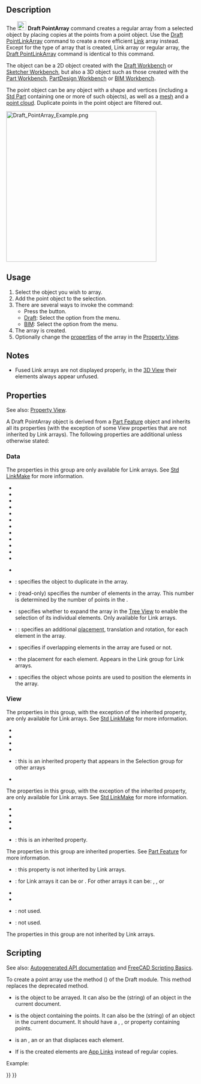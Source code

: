 <languages/>
<translate>

<!--T:21-->
{{Docnav
|[[Draft_PathLinkArray|PathLinkArray]]
|[[Draft_PointLinkArray|PointLinkArray]]
|[[Draft_Workbench|Draft]]
|IconL=Draft_PathLinkArray.svg
|IconR=Draft_PointLinkArray.svg
|IconC=Workbench_Draft.svg
}}

<!--T:1-->
{{GuiCommand
|Name=Draft PointArray
|MenuLocation=Modification → Array Tools →  Point Array<br>Modify →  Point Array
|Workbenches=[[Draft_Workbench|Draft]], [[BIM_Workbench|BIM]]
|Version=0.18
|SeeAlso=[[Draft_OrthoArray|Draft OrthoArray]], [[Draft_PolarArray|Draft PolarArray]], [[Draft_CircularArray|Draft CircularArray]], [[Draft_PathArray|Draft PathArray]], [[Draft_PathLinkArray|Draft PathLinkArray]], [[Draft_PointLinkArray|Draft PointLinkArray]]
}}

==Description== <!--T:2-->

<!--T:3-->
The [[Image:Draft_PointArray.svg|24px]] '''Draft PointArray''' command creates a regular array from a selected object by placing copies at the points from a point object. Use the [[Draft_PointLinkArray|Draft PointLinkArray]] command to create a more efficient [[App_Link|Link]] array instead. Except for the type of array that is created, Link array or regular array, the [[Draft_PointLinkArray|Draft PointLinkArray]] command is identical to this command.

<!--T:15-->
The object can be a 2D object created with the [[Draft_Workbench|Draft Workbench]] or [[Sketcher_Workbench|Sketcher Workbench]], but also a 3D object such as those created with the [[Part_Workbench|Part Workbench]], [[PartDesign_Workbench|PartDesign Workbench]] or [[BIM_Workbench|BIM Workbench]].

<!--T:53-->
The point object can be any object with a shape and vertices (including a [[Std_Part|Std Part]] containing one or more of such objects), as well as a [[Mesh_Workbench|mesh]] and a [[Points_Workbench|point cloud]]. Duplicate points in the point object are filtered out.

</translate>
[[Image:Draft_PointArray_Example.png|400px]]
<translate>
<!--T:17-->
{{Caption|Draft PointArray}}

==Usage== <!--T:4-->

<!--T:5-->
# Select the object you wish to array.
# Add the point object to the selection.
# There are several ways to invoke the command:
#* Press the {{Button|[[Image:Draft_PointArray.svg|16px]] [[Draft_PointArray|Point Array]]}} button.
#* [[Draft_Workbench|Draft]]: Select the {{MenuCommand|Modification → Array Tools → [[Image:Draft_PointArray.svg|16px]] Point Array}} option from the menu.
#* [[BIM_Workbench|BIM]]: Select the {{MenuCommand|Modify → [[Image:Draft_PointArray.svg|16px]] Point Array}} option from the menu.
# The array is created.
# Optionally change the [[#Properties|properties]] of the array in the [[Property_View|Property View]].

==Notes== <!--T:58-->

<!--T:59-->
* Fused Link arrays are not displayed properly, in the [[3D_View|3D View]] their elements always appear unfused.

==Properties== <!--T:8-->

<!--T:34-->
See also: [[Property_View|Property View]].

<!--T:28-->
A Draft PointArray object is derived from a [[Part_Feature|Part Feature]] object and inherits all its properties (with the exception of some View properties that are not inherited by Link arrays). The following properties are additional unless otherwise stated:

===Data=== <!--T:35-->

<!--T:36-->
{{Properties_Title|Link}}

<!--T:37-->
The properties in this group are only available for Link arrays. See [[Std_LinkMake#Properties|Std LinkMake]] for more information.

<!--T:38-->
* {{PropertyData|Scale|Float}}
* {{PropertyData|Scale Vector|Vector|Hidden}}
* {{PropertyData|Scale List|VectorList}}
* {{PropertyData|Visibility List|BoolList|Hidden}}
* {{PropertyData|Placement List|PlacementList|Hidden}}
* {{PropertyData|Element List|LinkList|Hidden}}
* {{PropertyData|_ Link Touched|Bool|Hidden}}
* {{PropertyData|_ Child Cache|LinkList|Hidden}}
* {{PropertyData|_ Link Owner|Integer|Hidden}}
* {{PropertyData|Colored Elements|LinkSubHidden|Hidden}}
* {{PropertyData|Link Copy On Change|Enumeration}}
* {{PropertyData|Link Transform|Bool}}

<!--T:56-->
{{Properties_Title|Draft}}

<!--T:57-->
* {{PropertyData|Always Sync Placement|Bool}}

<!--T:31-->
{{Properties_Title|Objects}}

<!--T:9-->
* {{PropertyData|Base|Link}}: specifies the object to duplicate in the array.
* {{PropertyData|Count|Integer}}: (read-only) specifies the number of elements in the array. This number is determined by the number of points in the {{PropertyData|Point Object}}.
* {{PropertyData|Expand Array|Bool}}: specifies whether to expand the array in the [[Tree_View|Tree View]] to enable the selection of its individual elements. Only available for Link arrays.
* {{PropertyData|Extra Placement|Placement}}: : specifies an additional [[Placement|placement]], translation and rotation, for each element in the array.
* {{PropertyData|Fuse|Bool}}: specifies if overlapping elements in the array are fused or not. {{Version|1.0}}
* {{PropertyData|Placement List|PlacementList}}: the placement for each element. Appears in the Link group for Link arrays. {{Version|1.1}}
* {{PropertyData|Point Object|Link}}: specifies the object whose points are used to position the elements in the array.

===View=== <!--T:39-->

<!--T:40-->
{{Properties_Title|Link}}

<!--T:41-->
The properties in this group, with the exception of the inherited property, are only available for Link arrays. See [[Std_LinkMake#Properties|Std LinkMake]] for more information.

<!--T:42-->
* {{PropertyView|Draw Style|Enumeration}}
* {{PropertyView|Line Width|FloatConstraint}}
* {{PropertyView|Override Material|Bool}}
* {{PropertyView|Point Size|FloatConstraint}}
* {{PropertyView|Selectable|Bool}}: this is an inherited property that appears in the Selection group for other arrays
* {{PropertyView|Shape Material|Material}}

<!--T:43-->
{{Properties_Title|Base}}

<!--T:44-->
The properties in this group, with the exception of the inherited property, are only available for Link arrays. See [[Std_LinkMake#Properties|Std LinkMake]] for more information.

<!--T:45-->
* {{PropertyView|Child View Provider|PersistentObject|Hidden}}
* {{PropertyView|Material List|MaterialList|Hidden}}
* {{PropertyView|Override Color List|ColorList|Hidden}}
* {{PropertyView|Override Material List|BoolList|Hidden}}
* {{PropertyView|Proxy|PythonObject|Hidden}}: this is an inherited property.

<!--T:46-->
{{Properties_Title|Display Options}}

<!--T:47-->
The properties in this group are inherited properties. See [[Part_Feature#Properties|Part Feature]] for more information.

<!--T:48-->
* {{PropertyView|Bounding Box|Bool}}: this property is not inherited by Link arrays.
* {{PropertyView|Display Mode|Enumeration}}: for Link arrays it can be {{value|Link}} or {{value|ChildView}}. For other arrays it can be: {{value|Flat Lines}}, {{value|Shaded}}, {{value|Wireframe}} or {{value|Points}}
* {{PropertyView|Show In Tree|Bool}}
* {{PropertyView|Visibility|Bool}}

<!--T:49-->
{{Properties_Title|Draft}}

<!--T:50-->
* {{PropertyView|Pattern|Enumeration}}: not used.
* {{PropertyView|Pattern Size|Float}}: not used.

<!--T:51-->
{{Properties_Title|Object style}}

<!--T:52-->
The properties in this group are not inherited by Link arrays.

==Scripting== <!--T:32-->

<!--T:10-->
See also: [https://freecad.github.io/SourceDoc/ Autogenerated API documentation] and [[FreeCAD Scripting Basics|FreeCAD Scripting Basics]].

<!--T:11-->
To create a point array use the {{incode|make_point_array}} method ({{Version|0.19}}) of the Draft module. This method replaces the deprecated {{incode|makePointArray}} method.

</translate>
{{Code|code=
point_array = make_point_array(base_object, point_object, extra=None, use_link=True)
}}
<translate>

<!--T:12-->
* {{incode|base_object}} is the object to be arrayed. It can also be the {{incode|Label}} (string) of an object in the current document.
* {{incode|point_object}} is the object containing the points. It can also be the {{incode|Label}} (string) of an object in the current document. It should have a {{incode|Geometry}}, {{incode|Links}}, or {{incode|Components}} property containing points.
* {{incode|extra}} is an {{incode|App.Placement}}, an {{incode|App.Vector}} or an {{incode|App.Rotation}} that displaces each element.
* If {{incode|use_link}} is {{incode|True}} the created elements are [[App_Link|App Links]] instead of regular copies.

<!--T:13-->
Example:

</translate>
{{Code|code=
import FreeCAD as App
import Draft

doc = App.newDocument()

polygon = Draft.make_polygon(3, radius=500.0)

p1 = Draft.make_point(App.Vector(1500, 0, 0))
p2 = Draft.make_point(App.Vector(2500, 0, 0))
p3 = Draft.make_point(App.Vector(2000, 1000, 0))

compound = doc.addObject("Part::Compound", "Compound")
compound.Links = [p1, p2, p3]

point_array = Draft.make_point_array(polygon, compound)
doc.recompute()
}}
<translate>


<!--T:20-->
{{Docnav
|[[Draft_PathLinkArray|PathLinkArray]]
|[[Draft_PointLinkArray|PointLinkArray]]
|[[Draft_Workbench|Draft]]
|IconL=Draft_PathLinkArray.svg
|IconR=Draft_PointLinkArray.svg
|IconC=Workbench_Draft.svg
}}

</translate>
{{Draft Tools navi{{#translation:}}}}
{{Userdocnavi{{#translation:}}}}